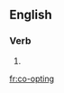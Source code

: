 {{also|coopting}}
==English==

===Verb===
{{head|en|present participle}}

# {{present participle of|co-opt|lang=en|nocat=1}}

[[fr:co-opting]]